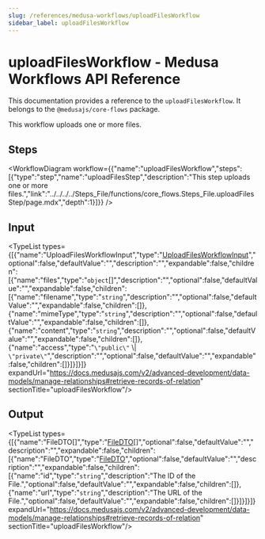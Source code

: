 ```yaml
---
slug: /references/medusa-workflows/uploadFilesWorkflow
sidebar_label: uploadFilesWorkflow
---
```



# uploadFilesWorkflow - Medusa Workflows API Reference

This documentation provides a reference to the `uploadFilesWorkflow`. It belongs to the `@medusajs/core-flows` package.

This workflow uploads one or more files.

## Steps

<WorkflowDiagram workflow={{"name":"uploadFilesWorkflow","steps":[{"type":"step","name":"uploadFilesStep","description":"This step uploads one or more files.","link":"../../../../Steps_File/functions/core_flows.Steps_File.uploadFilesStep/page.mdx","depth":1}]}} />

## Input

<TypeList types={[{"name":"UploadFilesWorkflowInput","type":"[UploadFilesWorkflowInput](../../../../types/core_flows.UploadFilesWorkflowInput/page.mdx)","optional":false,"defaultValue":"","description":"","expandable":false,"children":[{"name":"files","type":"`object`[]","description":"","optional":false,"defaultValue":"","expandable":false,"children":[{"name":"filename","type":"`string`","description":"","optional":false,"defaultValue":"","expandable":false,"children":[]},{"name":"mimeType","type":"`string`","description":"","optional":false,"defaultValue":"","expandable":false,"children":[]},{"name":"content","type":"`string`","description":"","optional":false,"defaultValue":"","expandable":false,"children":[]},{"name":"access","type":"`\"public\"` \\| `\"private\"`","description":"","optional":false,"defaultValue":"","expandable":false,"children":[]}]}]}]} expandUrl="https://docs.medusajs.com/v2/advanced-development/data-models/manage-relationships#retrieve-records-of-relation" sectionTitle="uploadFilesWorkflow"/>

## Output

<TypeList types={[{"name":"FileDTO[]","type":"[FileDTO](../../../../../types/FileTypes/interfaces/types.FileTypes.FileDTO/page.mdx)[]","optional":false,"defaultValue":"","description":"","expandable":false,"children":[{"name":"FileDTO","type":"[FileDTO](../../../../../types/FileTypes/interfaces/types.FileTypes.FileDTO/page.mdx)","optional":false,"defaultValue":"","description":"","expandable":false,"children":[{"name":"id","type":"`string`","description":"The ID of the File.","optional":false,"defaultValue":"","expandable":false,"children":[]},{"name":"url","type":"`string`","description":"The URL of the File.","optional":false,"defaultValue":"","expandable":false,"children":[]}]}]}]} expandUrl="https://docs.medusajs.com/v2/advanced-development/data-models/manage-relationships#retrieve-records-of-relation" sectionTitle="uploadFilesWorkflow"/>
